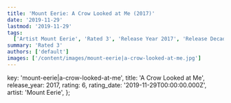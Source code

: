 ```yaml
---
title: 'Mount Eerie: A Crow Looked at Me (2017)'
date: '2019-11-29'
lastmod: '2019-11-29'
tags:
  ['Artist Mount Eerie', 'Rated 3', 'Release Year 2017', 'Release Decade 2010']
summary: 'Rated 3'
authors: ['default']
images: ['/content/images/mount-eerie|a-crow-looked-at-me.jpg']
---
```


  key: 'mount-eerie|a-crow-looked-at-me',
  title: 'A Crow Looked at Me',
  release_year: 2017,
  rating: 6,
  rating_date: '2019-11-29T00:00:00.000Z',
  artist: 'Mount Eerie',
};

<MusicRating data={data} />
